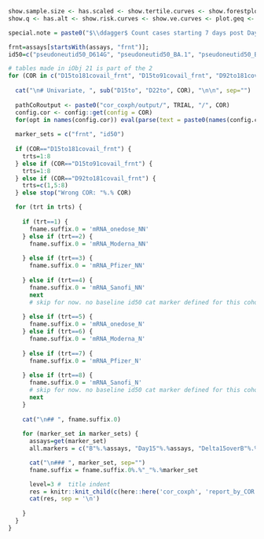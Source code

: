 ```r
show.sample.size <- has.scaled <- show.tertile.curves <- show.forestplots <- T
show.q <- has.alt <- show.risk.curves <- show.ve.curves <- plot.geq <- F

special.note = paste0("$\\ddagger$ Count cases starting 7 days post Day 15.")

frnt=assays[startsWith(assays, "frnt")]; 
id50=c("pseudoneutid50_D614G", "pseudoneutid50_BA.1", "pseudoneutid50_BA.4.BA.5")

```


<!-- Objective 1, 2 and 3 -->
```r

# tables made in iObj 21 is part of the 2
for (COR in c("D15to181covail_frnt", "D15to91covail_frnt", "D92to181covail_frnt")) {
  
  cat("\n# Univariate, ", sub("D15to", "D22to", COR), "\n\n", sep="")
  
  pathCoRoutput <- paste0("cor_coxph/output/", TRIAL, "/", COR)
  config.cor <- config::get(config = COR)
  for(opt in names(config.cor)) eval(parse(text = paste0(names(config.cor[opt])," <- config.cor[[opt]]")))
  
  marker_sets = c("frnt", "id50")
  
  if (COR=="D15to181covail_frnt") {
    trts=1:8 
  } else if (COR=="D15to91covail_frnt") {
    trts=1:8 
  } else if (COR=="D92to181covail_frnt") {
    trts=c(1,5:8) 
  } else stop("Wrong COR: "%.% COR)

  for (trt in trts) {
  
    if (trt==1) {
      fname.suffix.0 = 'mRNA_onedose_NN'
    } else if (trt==2) {
      fname.suffix.0 = 'mRNA_Moderna_NN'
      
    } else if (trt==3) {
      fname.suffix.0 = 'mRNA_Pfizer_NN'
      
    } else if (trt==4) {
      fname.suffix.0 = 'mRNA_Sanofi_NN'
      next
      # skip for now. no baseline id50 cat marker defined for this cohort
    
    } else if (trt==5) {
      fname.suffix.0 = 'mRNA_onedose_N'
    } else if (trt==6) {
      fname.suffix.0 = 'mRNA_Moderna_N'
      
    } else if (trt==7) {
      fname.suffix.0 = 'mRNA_Pfizer_N'
      
    } else if (trt==8) {
      fname.suffix.0 = 'mRNA_Sanofi_N'
      # skip for now. no baseline id50 cat marker defined for this cohort
      next
    } 
    
    cat("\n## ", fname.suffix.0)
    
    for (marker_set in marker_sets) {
      assays=get(marker_set)
      all.markers = c("B"%.%assays, "Day15"%.%assays, "Delta15overB"%.%assays)

      cat("\n### ", marker_set, sep="")
      fname.suffix = fname.suffix.0%.%"_"%.%marker_set

      level=3 #  title indent
      res = knitr::knit_child(c(here::here('cor_coxph', 'report_by_COR.Rmd')), quiet = TRUE)
      cat(res, sep = '\n')
  
    }
  }
}
```
